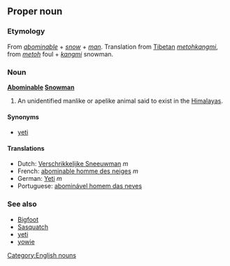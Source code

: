 ==Proper noun==
===Etymology===
From ''[[abominable]]'' + ''[[snow]]'' + ''[[man]]''. Translation from [[Tibetan]] ''[[metohkangmi]]'', from ''[[metoh]]'' foul + ''[[kangmi]]'' snowman.

===Noun===
'''[[abominable|Abominable]] [[snowman|Snowman]]'''

#An unidentified manlike or apelike animal said to exist in the [[Himalayas]].

====Synonyms====
*[[yeti]]

====Translations====
*Dutch: [[Verschrikkelijke Sneeuwman]] ''m''
*French: [[abominable homme des neiges]] ''m''
*German: [[Yeti]] ''m''
*Portuguese: [[abominável homem das neves]]

===See also===
*[[Bigfoot]]
*[[Sasquatch]]
*[[yeti]]
*[[yowie]]

[[Category:English nouns]]